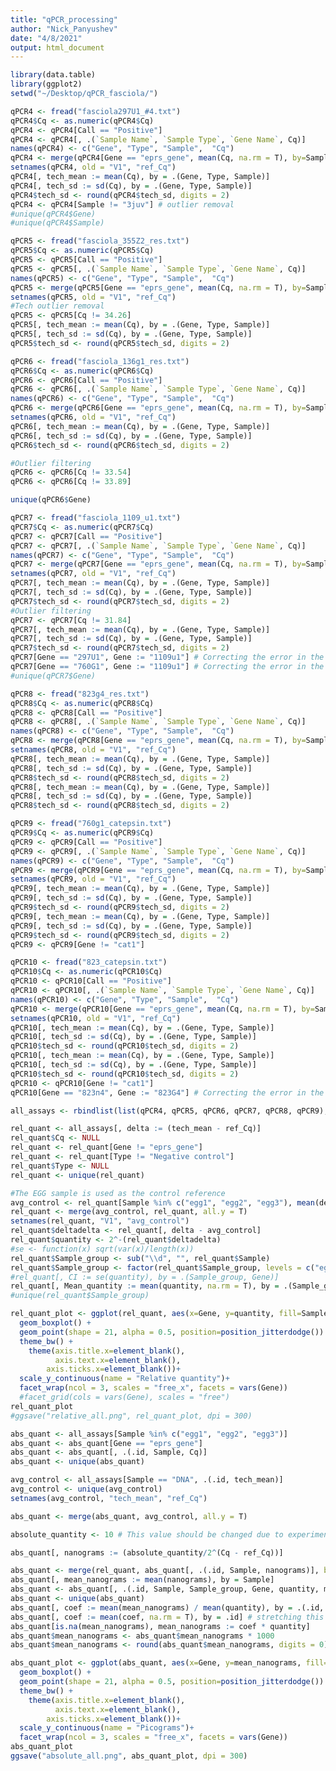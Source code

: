 ```yaml
---
title: "qPCR_processing"
author: "Nick_Panyushev"
date: "4/8/2021"
output: html_document
---
```


```r
library(data.table)
library(ggplot2)
setwd("~/Desktop/qPCR_fasciola/")
```

```r
qPCR4 <- fread("fasciola297U1_#4.txt")
qPCR4$Cq <- as.numeric(qPCR4$Cq)
qPCR4 <- qPCR4[Call == "Positive"]
qPCR4 <- qPCR4[, .(`Sample Name`, `Sample Type`, `Gene Name`, Cq)]
names(qPCR4) <- c("Gene", "Type", "Sample",  "Cq")
qPCR4 <- merge(qPCR4[Gene == "eprs_gene", mean(Cq, na.rm = T), by=Sample], qPCR4, all.y = T)
setnames(qPCR4, old = "V1", "ref_Cq")
qPCR4[, tech_mean := mean(Cq), by = .(Gene, Type, Sample)]
qPCR4[, tech_sd := sd(Cq), by = .(Gene, Type, Sample)]
qPCR4$tech_sd <- round(qPCR4$tech_sd, digits = 2)
qPCR4 <- qPCR4[Sample != "3juv"] # outlier removal
#unique(qPCR4$Gene)
#unique(qPCR4$Sample)
```

```r
qPCR5 <- fread("fasciola_355Z2_res.txt")
qPCR5$Cq <- as.numeric(qPCR5$Cq)
qPCR5 <- qPCR5[Call == "Positive"]
qPCR5 <- qPCR5[, .(`Sample Name`, `Sample Type`, `Gene Name`, Cq)]
names(qPCR5) <- c("Gene", "Type", "Sample",  "Cq")
qPCR5 <- merge(qPCR5[Gene == "eprs_gene", mean(Cq, na.rm = T), by=Sample], qPCR5, all.y = T)
setnames(qPCR5, old = "V1", "ref_Cq")
#Tech outlier removal
qPCR5 <- qPCR5[Cq != 34.26] 
qPCR5[, tech_mean := mean(Cq), by = .(Gene, Type, Sample)]
qPCR5[, tech_sd := sd(Cq), by = .(Gene, Type, Sample)]
qPCR5$tech_sd <- round(qPCR5$tech_sd, digits = 2)
```

```r
qPCR6 <- fread("fasciola_136g1_res.txt")
qPCR6$Cq <- as.numeric(qPCR6$Cq)
qPCR6 <- qPCR6[Call == "Positive"]
qPCR6 <- qPCR6[, .(`Sample Name`, `Sample Type`, `Gene Name`, Cq)]
names(qPCR6) <- c("Gene", "Type", "Sample",  "Cq")
qPCR6 <- merge(qPCR6[Gene == "eprs_gene", mean(Cq, na.rm = T), by=Sample], qPCR6, all.y = T)
setnames(qPCR6, old = "V1", "ref_Cq")
qPCR6[, tech_mean := mean(Cq), by = .(Gene, Type, Sample)]
qPCR6[, tech_sd := sd(Cq), by = .(Gene, Type, Sample)]
qPCR6$tech_sd <- round(qPCR6$tech_sd, digits = 2)

#Outlier filtering
qPCR6 <- qPCR6[Cq != 33.54]
qPCR6 <- qPCR6[Cq != 33.89]

unique(qPCR6$Gene)
```

```r
qPCR7 <- fread("fasciola_1109_u1.txt")
qPCR7$Cq <- as.numeric(qPCR7$Cq)
qPCR7 <- qPCR7[Call == "Positive"]
qPCR7 <- qPCR7[, .(`Sample Name`, `Sample Type`, `Gene Name`, Cq)]
names(qPCR7) <- c("Gene", "Type", "Sample",  "Cq")
qPCR7 <- merge(qPCR7[Gene == "eprs_gene", mean(Cq, na.rm = T), by=Sample], qPCR7, all.y = T)
setnames(qPCR7, old = "V1", "ref_Cq")
qPCR7[, tech_mean := mean(Cq), by = .(Gene, Type, Sample)]
qPCR7[, tech_sd := sd(Cq), by = .(Gene, Type, Sample)]
qPCR7$tech_sd <- round(qPCR7$tech_sd, digits = 2)
#Outlier filtering
qPCR7 <- qPCR7[Cq != 31.84]
qPCR7[, tech_mean := mean(Cq), by = .(Gene, Type, Sample)]
qPCR7[, tech_sd := sd(Cq), by = .(Gene, Type, Sample)]
qPCR7$tech_sd <- round(qPCR7$tech_sd, digits = 2)
qPCR7[Gene == "297U1", Gene := "1109u1"] # Correcting the error in the original file
qPCR7[Gene == "760G1", Gene := "1109u1"] # Correcting the error in the original file
#unique(qPCR7$Gene)
```

```r
qPCR8 <- fread("823g4_res.txt")
qPCR8$Cq <- as.numeric(qPCR8$Cq)
qPCR8 <- qPCR8[Call == "Positive"]
qPCR8 <- qPCR8[, .(`Sample Name`, `Sample Type`, `Gene Name`, Cq)]
names(qPCR8) <- c("Gene", "Type", "Sample",  "Cq")
qPCR8 <- merge(qPCR8[Gene == "eprs_gene", mean(Cq, na.rm = T), by=Sample], qPCR8, all.y = T)
setnames(qPCR8, old = "V1", "ref_Cq")
qPCR8[, tech_mean := mean(Cq), by = .(Gene, Type, Sample)]
qPCR8[, tech_sd := sd(Cq), by = .(Gene, Type, Sample)]
qPCR8$tech_sd <- round(qPCR8$tech_sd, digits = 2)
qPCR8[, tech_mean := mean(Cq), by = .(Gene, Type, Sample)]
qPCR8[, tech_sd := sd(Cq), by = .(Gene, Type, Sample)]
qPCR8$tech_sd <- round(qPCR8$tech_sd, digits = 2)
```

```r
qPCR9 <- fread("760g1_catepsin.txt")
qPCR9$Cq <- as.numeric(qPCR9$Cq)
qPCR9 <- qPCR9[Call == "Positive"]
qPCR9 <- qPCR9[, .(`Sample Name`, `Sample Type`, `Gene Name`, Cq)]
names(qPCR9) <- c("Gene", "Type", "Sample",  "Cq")
qPCR9 <- merge(qPCR9[Gene == "eprs_gene", mean(Cq, na.rm = T), by=Sample], qPCR9, all.y = T)
setnames(qPCR9, old = "V1", "ref_Cq")
qPCR9[, tech_mean := mean(Cq), by = .(Gene, Type, Sample)]
qPCR9[, tech_sd := sd(Cq), by = .(Gene, Type, Sample)]
qPCR9$tech_sd <- round(qPCR9$tech_sd, digits = 2)
qPCR9[, tech_mean := mean(Cq), by = .(Gene, Type, Sample)]
qPCR9[, tech_sd := sd(Cq), by = .(Gene, Type, Sample)]
qPCR9$tech_sd <- round(qPCR9$tech_sd, digits = 2)
qPCR9 <- qPCR9[Gene != "cat1"]
```

```r
qPCR10 <- fread("823_catepsin.txt")
qPCR10$Cq <- as.numeric(qPCR10$Cq)
qPCR10 <- qPCR10[Call == "Positive"]
qPCR10 <- qPCR10[, .(`Sample Name`, `Sample Type`, `Gene Name`, Cq)]
names(qPCR10) <- c("Gene", "Type", "Sample",  "Cq")
qPCR10 <- merge(qPCR10[Gene == "eprs_gene", mean(Cq, na.rm = T), by=Sample], qPCR10, all.y = T)
setnames(qPCR10, old = "V1", "ref_Cq")
qPCR10[, tech_mean := mean(Cq), by = .(Gene, Type, Sample)]
qPCR10[, tech_sd := sd(Cq), by = .(Gene, Type, Sample)]
qPCR10$tech_sd <- round(qPCR10$tech_sd, digits = 2)
qPCR10[, tech_mean := mean(Cq), by = .(Gene, Type, Sample)]
qPCR10[, tech_sd := sd(Cq), by = .(Gene, Type, Sample)]
qPCR10$tech_sd <- round(qPCR10$tech_sd, digits = 2)
qPCR10 <- qPCR10[Gene != "cat1"]
qPCR10[Gene == "823п4", Gene := "823G4"] # Correcting the error in the original file
```

```r
all_assays <- rbindlist(list(qPCR4, qPCR5, qPCR6, qPCR7, qPCR8, qPCR9), idcol = TRUE)
```

```r
rel_quant <- all_assays[, delta := (tech_mean - ref_Cq)]
rel_quant$Cq <- NULL
rel_quant <- rel_quant[Gene != "eprs_gene"]
rel_quant <- rel_quant[Type != "Negative control"]
rel_quant$Type <- NULL
rel_quant <- unique(rel_quant)
```

```r
#The EGG sample is used as the control reference
avg_control <- rel_quant[Sample %in% c("egg1", "egg2", "egg3"), mean(delta, na.rm = T), by = ".id"]
rel_quant <- merge(avg_control, rel_quant, all.y = T)
setnames(rel_quant, "V1", "avg_control")
rel_quant$deltadelta <- rel_quant[, delta - avg_control]
rel_quant$quantity <- 2^-(rel_quant$deltadelta)
#se <- function(x) sqrt(var(x)/length(x))
rel_quant$Sample_group <- sub("\\d", "", rel_quant$Sample)
rel_quant$Sample_group <- factor(rel_quant$Sample_group, levels = c("egg", "juv", "met", "ad"))
#rel_quant[, CI := se(quantity), by = .(Sample_group, Gene)] 
rel_quant[, Mean_quantity := mean(quantity, na.rm = T), by = .(Sample_group, Gene)]
#unique(rel_quant$Sample_group)
```

```r
rel_quant_plot <- ggplot(rel_quant, aes(x=Gene, y=quantity, fill=Sample_group)) +
  geom_boxplot() +
  geom_point(shape = 21, alpha = 0.5, position=position_jitterdodge()) +
  theme_bw() + 
    theme(axis.title.x=element_blank(),
          axis.text.x=element_blank(),
        axis.ticks.x=element_blank())+
  scale_y_continuous(name = "Relative quantity")+
  facet_wrap(ncol = 3, scales = "free_x", facets = vars(Gene))
  #facet_grid(cols = vars(Gene), scales = "free")
rel_quant_plot
#ggsave("relative_all.png", rel_quant_plot, dpi = 300)
```

```r
abs_quant <- all_assays[Sample %in% c("egg1", "egg2", "egg3")]
abs_quant <- abs_quant[Gene == "eprs_gene"]
abs_quant <- abs_quant[, .(.id, Sample, Cq)]
abs_quant <- unique(abs_quant)

avg_control <- all_assays[Sample == "DNA", .(.id, tech_mean)]
avg_control <- unique(avg_control)
setnames(avg_control, "tech_mean", "ref_Cq")

abs_quant <- merge(abs_quant, avg_control, all.y = T)

absolute_quantity <- 10 # This value should be changed due to experimental conditions

abs_quant[, nanograms := (absolute_quantity/2^(Cq - ref_Cq))]

abs_quant <- merge(rel_quant, abs_quant[, .(.id, Sample, nanograms)], by = c(".id", "Sample"), all.x = T)
abs_quant[, mean_nanograms := mean(nanograms), by = Sample]
abs_quant <- abs_quant[, .(.id, Sample, Sample_group, Gene, quantity, mean_nanograms)]
abs_quant <- unique(abs_quant)
abs_quant[, coef := mean(mean_nanograms) / mean(quantity), by = .(.id, Sample_group)]
abs_quant[, coef := mean(coef, na.rm = T), by = .id] # stretching this coefficient to other groups in this study
abs_quant[is.na(mean_nanograms), mean_nanograms := coef * quantity]
abs_quant$mean_nanograms <- abs_quant$mean_nanograms * 1000
abs_quant$mean_nanograms <- round(abs_quant$mean_nanograms, digits = 0)
```

```r
abs_quant_plot <- ggplot(abs_quant, aes(x=Gene, y=mean_nanograms, fill=Sample_group)) +
  geom_boxplot() +
  geom_point(shape = 21, alpha = 0.5, position=position_jitterdodge()) +
  theme_bw() + 
    theme(axis.title.x=element_blank(),
          axis.text.x=element_blank(),
        axis.ticks.x=element_blank())+
  scale_y_continuous(name = "Picograms")+
  facet_wrap(ncol = 3, scales = "free_x", facets = vars(Gene))
abs_quant_plot
ggsave("absolute_all.png", abs_quant_plot, dpi = 300)
```



